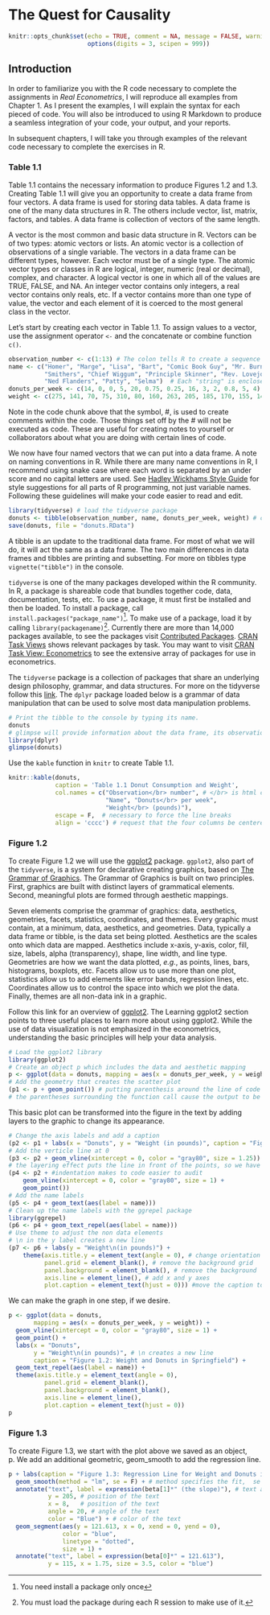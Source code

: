 
# The Quest for Causality {#chp1}

```r
knitr::opts_chunk$set(echo = TRUE, comment = NA, message = FALSE, warning = FALSE,
                      options(digits = 3, scipen = 999))
```

## Introduction

In order to familiarize you with the R code necessary to complete the assignments in *Real Econometrics*, I will reproduce all examples from Chapter 1.  As I present the examples, I will explain the syntax for each pieced of code.  You will also be introduced to using R Markdown to produce a seamless integration of your code, your output, and your reports.

In subsequent chapters, I will take you through examples of the relevant code necessary to complete the exercises in R.

### Table 1.1

Table 1.1 contains the necessary information to produce Figures 1.2 and 1.3.  Creating Table 1.1 will give you an opportunity to create a data frame from four vectors.  A data frame is used for storing data tables.  A data frame is one of the many data structures in R.  The others include vector, list, matrix, factors, and tables.  A data frame is collection of vectors of the same length. 

A vector is the most common and basic data structure in R.  Vectors can be of two types: atomic vectors or lists.  An atomic vector is a collection of observations of a single variable.  The vectors in a data frame can be different types, however.  Each vector must be of a single type. The atomic vector types or classes in R are logical, integer, numeric (real or decimal), complex, and character.  A logical vector is one in which all of the values are TRUE, FALSE, and NA.  An integer vector contains only integers, a real vector contains only reals, etc.  If a vector contains more than one type of value, the vector and each element of it is coerced to the most general class in the vector. 

Let's start by creating each vector in Table 1.1.  To assign values to a vector, use the assignment operator `<-` and the concatenate or combine function `c()`.

```r
observation_number <- c(1:13) # The colon tells R to create a sequence from 1 to 13 by 1.  This a vector of integers.
name <- c("Homer", "Marge", "Lisa", "Bart", "Comic Book Guy", "Mr. Burns",
          "Smithers", "Chief Wiggum", "Principle Skinner", "Rev. Lovejoy",
          "Ned Flanders", "Patty", "Selma")  # Each "string" is enclosed in quotes.  This is a character vector.
donuts_per_week <- c(14, 0, 0, 5, 20, 0.75, 0.25, 16, 3, 2, 0.8, 5, 4) # This is a numeric vector.
weight <- c(275, 141, 70, 75, 310, 80, 160, 263, 205, 185, 170, 155, 145) # This is a numeric vector.
```

Note in the code chunk above that the symbol, #, is used to create comments within the code.  Those things set off by the # will not be executed as code.  These are useful for creating notes to yourself or collaborators about what you are doing with certain lines of code.  

We now have four named vectors that we can put into a data frame.  A note on naming conventions in R.  While there are many name conventions in R, I recommend using snake case where each word is separated by an under score and no capital letters are used.  See [Hadley Wickhams Style Guide](http://adv-r.had.co.nz/Style.html) for style suggestions for all parts of R programming, not just variable names.  Following these guidelines will make your code easier to read and edit.

```r
library(tidyverse) # load the tidyverse package
donuts <- tibble(observation_number, name, donuts_per_week, weight) # create the donuts tibble
save(donuts, file = "donuts.RData")
```

A tibble is an update to the traditional data frame.  For most of what we will do, it will act the same as a data frame.  The two main differences in data frames and tibbles are printing and subsetting. For more on tibbles type `vignette("tibble")` in the console. 

`tidyverse` is one of the many packages developed within the R community.  In R, a package is shareable code that bundles together code, data, documentation, tests, etc. To use a package, it must first be installed and then be loaded.  To install a package, call `install.packages("package_name")`^[You need install a package only once].  To make use of a package, load it by calling `library(packagename)`^[You must load the package during each R session to make use of it.].  Currently there are more than 14,000 packages available, to see the packages visit [Contributed Packages](https://cran.r-project.org/web/packages/). [CRAN Task Views](https://cran.r-project.org/web/views/) shows relevant packages by task.  You may want to visit [CRAN Task View: Econometrics](https://cran.r-project.org/web/views/Econometrics.html) to see the extensive array of packages for use in econometrics.

The `tidyverse` package is a collection of packages that share an underlying design philosophy, grammar, and data structures. For more on the tidyverse follow this [link](https://www.tidyverse.org).  The `dplyr` package loaded below is a grammar of data manipulation that can be used to solve most data manipulation problems.

```r
# Print the tibble to the console by typing its name.
donuts
# glimpse will provide information about the data frame, its observations, variables, and their class.
library(dplyr)
glimpse(donuts)
```

Use the `kable` function in `knitr` to create Table 1.1.

```r
knitr::kable(donuts, 
             caption = 'Table 1.1 Donut Consumption and Weight', 
             col.names = c("Observation</br> number", # </br> is html code to insert a line break
                           "Name", "Donuts</br> per week",
                           "Weight</br> (pounds)"), 
             escape = F,  # necessary to force the line breaks
             align = 'cccc') # request that the four columns be centered
```

### Figure 1.2

To create Figure 1.2 we will use the [ggplot2](https://ggplot2.tidyverse.org/) package.  `ggplot2`, also part of the `tidyverse`, is a system for declarative creating graphics, based on [The Grammar of Graphics](https://www.springer.com/in/book/9780387245447). The Grammar of Graphics is built on two principles.  First, graphics are built with distinct layers of grammatical elements.  Second, meaningful plots are formed through aesthetic mappings.  

Seven elements comprise the grammar of graphics: data, aesthetics, geometries, facets, statistics, coordinates, and themes.  Every graphic must contain, at a minimum, data, aesthetics, and geometries.  Data, typically a data frame or tibble, is the data set being plotted.  Aesthetics are the scales onto which data are mapped.  Aesthetics include x-axis, y-axis, color, fill, size, labels, alpha (transparency), shape, line width, and line type.  Geometries are how we want the data plotted, *e.g.*, as points, lines, bars, histograms, boxplots, etc.  Facets allow us to use more than one plot, statistics allow us to add elements like error bands, regression lines, etc.  Coordinates allow us to control the space into which we plot the data.  Finally, themes are all non-data ink in a graphic.

Follow this link for an overview of [ggplot2](https://ggplot2.tidyverse.org).  The Learning ggplot2 section points to three useful places to learn more about using ggplot2.  While the use of data visualization is not emphasized in the econometrics, understanding the basic principles will help your data analysis.

```r
# Load the ggplot2 library
library(ggplot2)
# Create an object p which includes the data and aesthetic mapping
p <- ggplot(data = donuts, mapping = aes(x = donuts_per_week, y = weight))
# Add the geometry that creates the scatter plot
(p1 <- p + geom_point()) # putting parenthesis around the line of code force the output to the screen
# the parentheses surrounding the function call cause the output to be printed.
```

This basic plot can be transformed into the figure in the text by adding layers to the graphic to change its appearance.  

```r
# Change the axis labels and add a caption
(p2 <- p1 + labs(x = "Donuts", y = "Weight (in pounds)", caption = "Figure 1.2: Weight and Donuts in Springfield")) 
# Add the verticle line at 0
(p3 <- p2 + geom_vline(xintercept = 0, color = "gray80", size = 1.25))
# the layering effect puts the line in front of the points, so we have to add it before geom_point
(p4 <- p2 + #indentation makes to code easier to audit
    geom_vline(xintercept = 0, color = "gray80", size = 1) +
    geom_point())
# Add the name labels
(p5 <- p4 + geom_text(aes(label = name)))
# Clean up the name labels with the ggrepel package
library(ggrepel)
(p6 <- p4 + geom_text_repel(aes(label = name)))
# Use theme to adjust the non data elements
# \n in the y label creates a new line
(p7 <- p6 + labs(y = "Weight\n(in pounds)") + 
    theme(axis.title.y = element_text(angle = 0), # change orientation of y-axis label
          panel.grid = element_blank(), # remove the background grid
          panel.background = element_blank(), # remove the background
          axis.line = element_line(), # add x and y axes
          plot.caption = element_text(hjust = 0))) #move the caption to the left.
```

We can make the graph in one step, if we desire.

```r
p <- ggplot(data = donuts, 
       mapping = aes(x = donuts_per_week, y = weight)) + 
  geom_vline(xintercept = 0, color = "gray80", size = 1) +
  geom_point() + 
  labs(x = "Donuts", 
       y = "Weight\n(in pounds)", # \n creates a new line
       caption = "Figure 1.2: Weight and Donuts in Springfield") + 
  geom_text_repel(aes(label = name)) +
  theme(axis.title.y = element_text(angle = 0), 
          panel.grid = element_blank(), 
          panel.background = element_blank(), 
          axis.line = element_line(), 
          plot.caption = element_text(hjust = 0)) 
p 
```

### Figure 1.3

To create Figure 1.3, we start with the plot above we saved as an object, p.  We add an additional geometric, geom_smooth to add the regression line.

```r
p + labs(caption = "Figure 1.3: Regression Line for Weight and Donuts in Springfield") + 
  geom_smooth(method = "lm", se = F) + # method specifies the fit,  se = F turns off the error band.
  annotate("text", label = expression(beta[1]*" (the slope)"), # text annotation
           y = 205, # position of the text
           x = 8,   # position of the text
           angle = 20, # angle of the text
           color = "Blue") + # color of the text
  geom_segment(aes(y = 121.613, x = 0, xend = 0, yend = 0),
               color = "blue",
               linetype = "dotted",
               size = 1) + 
  annotate("text", label = expression(beta[0]*" = 121.613"),
           y = 115, x = 1.75, size = 3.5, color = "blue")
```
